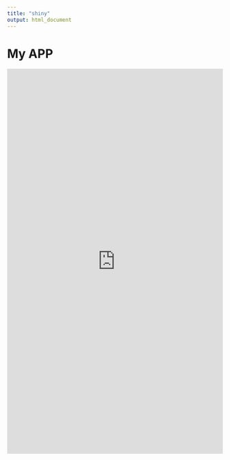 ---
title: "shiny"
output: html_document
---

# My APP

<iframe src="https://ichrakelamri.shinyapps.io/ApplicationRonfle/" height="900" width="100%" frameBorder="0"></iframe>